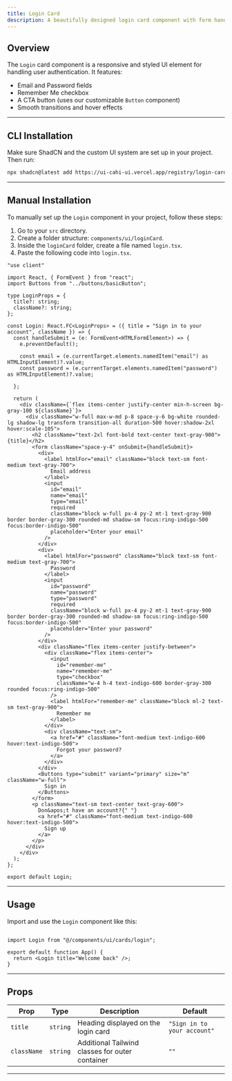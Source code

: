 ```yaml
---
title: Login Card
description: A beautifully designed login card component with form handling and button styling.
---
```



## Overview

The `Login` card component is a responsive and styled UI element for handling user authentication. It features:

- Email and Password fields  
- Remember Me checkbox  
- A CTA button (uses our customizable `Button` component)  
- Smooth transitions and hover effects

<ComponentPreview code={loginCardCode}>
  <Login />
</ComponentPreview>

---

## CLI Installation

Make sure ShadCN and the custom UI system are set up in your project. Then run:

```bash
npx shadcn@latest add https://ui-cahi-ui.vercel.app/registry/login-card.json
```
---

## Manual Installation

To manually set up the `Login` component in your project, follow these steps:

1. Go to your `src` directory.
2. Create a folder structure: `components/ui/loginCard`.
3. Inside the `loginCard` folder, create a file named `login.tsx`.
4. Paste the following code into `login.tsx`.

```tsx
"use client"

import React, { FormEvent } from "react";
import Buttons from "../buttons/basicButton";

type LoginProps = {
  title?: string;
  className?: string;
};

const Login: React.FC<LoginProps> = ({ title = "Sign in to your account", className }) => {
  const handleSubmit = (e: FormEvent<HTMLFormElement>) => {
    e.preventDefault();

    const email = (e.currentTarget.elements.namedItem("email") as HTMLInputElement)?.value;
    const password = (e.currentTarget.elements.namedItem("password") as HTMLInputElement)?.value;

  };

  return (
    <div className={`flex items-center justify-center min-h-screen bg-gray-100 ${className}`}>
      <div className="w-full max-w-md p-8 space-y-6 bg-white rounded-lg shadow-lg transform transition-all duration-500 hover:shadow-2xl hover:scale-105">
        <h2 className="text-2xl font-bold text-center text-gray-900">{title}</h2>
        <form className="space-y-4" onSubmit={handleSubmit}>
          <div>
            <label htmlFor="email" className="block text-sm font-medium text-gray-700">
              Email address
            </label>
            <input
              id="email"
              name="email"
              type="email"
              required
              className="block w-full px-4 py-2 mt-1 text-gray-900 border border-gray-300 rounded-md shadow-sm focus:ring-indigo-500 focus:border-indigo-500"
              placeholder="Enter your email"
            />
          </div>
          <div>
            <label htmlFor="password" className="block text-sm font-medium text-gray-700">
              Password
            </label>
            <input
              id="password"
              name="password"
              type="password"
              required
              className="block w-full px-4 py-2 mt-1 text-gray-900 border border-gray-300 rounded-md shadow-sm focus:ring-indigo-500 focus:border-indigo-500"
              placeholder="Enter your password"
            />
          </div>
          <div className="flex items-center justify-between">
            <div className="flex items-center">
              <input
                id="remember-me"
                name="remember-me"
                type="checkbox"
                className="w-4 h-4 text-indigo-600 border-gray-300 rounded focus:ring-indigo-500"
              />
              <label htmlFor="remember-me" className="block ml-2 text-sm text-gray-900">
                Remember me
              </label>
            </div>
            <div className="text-sm">
              <a href="#" className="font-medium text-indigo-600 hover:text-indigo-500">
                Forgot your password?
              </a>
            </div>
          </div>
          <Buttons type="submit" variant="primary" size="m" className="w-full">
            Sign in
          </Buttons>
        </form>
        <p className="text-sm text-center text-gray-600">
          Don&apos;t have an account?{" "}
          <a href="#" className="font-medium text-indigo-600 hover:text-indigo-500">
            Sign up
          </a>
        </p>
      </div>
    </div>
  );
};

export default Login;
```
---

## Usage
Import and use the `Login` component like this:
```tsx

import Login from "@/components/ui/cards/login";

export default function App() {
  return <Login title="Welcome back" />;
}

```
---

## Props

| **Prop**    | **Type**   | **Description**                                  | **Default**                  |
|-------------|------------|--------------------------------------------------|------------------------------|
| `title`     | `string`   | Heading displayed on the login card              | `"Sign in to your account"`  |
| `className` | `string`   | Additional Tailwind classes for outer container  | `""`                         |

---